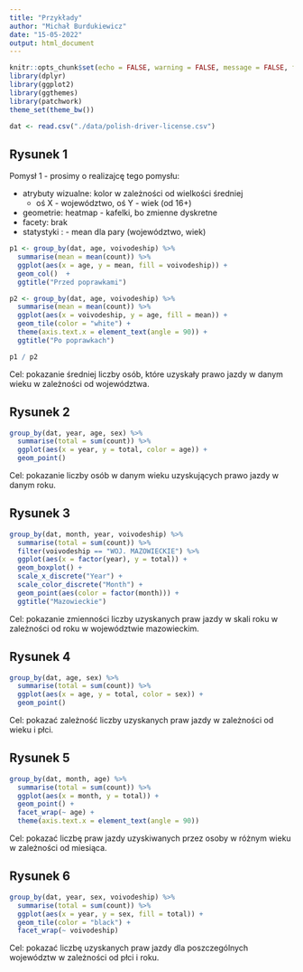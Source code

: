 ```yaml
---
title: "Przykłady"
author: "Michał Burdukiewicz"
date: "15-05-2022"
output: html_document
---
```


```r
knitr::opts_chunk$set(echo = FALSE, warning = FALSE, message = FALSE, fig.height = 10)
library(dplyr)
library(ggplot2)
library(ggthemes)
library(patchwork)
theme_set(theme_bw())
```

```r
dat <- read.csv("./data/polish-driver-license.csv")
```



## Rysunek 1

Pomysł 1 - prosimy o realizajcę tego pomysłu:

  - atrybuty wizualne: kolor w zależności od wielkości średniej
    - oś X - województwo, oś Y - wiek (od 16+)
  - geometrie: heatmap - kafelki, bo zmienne dyskretne
  - facety: brak
  - statystyki :  - mean dla pary (województwo, wiek)

```r
p1 <- group_by(dat, age, voivodeship) %>% 
  summarise(mean = mean(count)) %>% 
  ggplot(aes(x = age, y = mean, fill = voivodeship)) +
  geom_col()  +
  ggtitle("Przed poprawkami")

p2 <- group_by(dat, age, voivodeship) %>% 
  summarise(mean = mean(count)) %>% 
  ggplot(aes(x = voivodeship, y = age, fill = mean)) +
  geom_tile(color = "white") +
  theme(axis.text.x = element_text(angle = 90)) + 
  ggtitle("Po poprawkach")

p1 / p2
```

Cel: pokazanie średniej liczby osób, które uzyskały prawo jazdy w danym wieku w zależności od województwa.



## Rysunek 2

```r

group_by(dat, year, age, sex) %>% 
  summarise(total = sum(count)) %>% 
  ggplot(aes(x = year, y = total, color = age)) +
  geom_point()
```

Cel: pokazanie liczby osób w danym wieku uzyskujących prawo jazdy w danym roku.


## Rysunek 3

```r
group_by(dat, month, year, voivodeship) %>% 
  summarise(total = sum(count)) %>% 
  filter(voivodeship == "WOJ. MAZOWIECKIE") %>% 
  ggplot(aes(x = factor(year), y = total)) +
  geom_boxplot() +
  scale_x_discrete("Year") +
  scale_color_discrete("Month") +
  geom_point(aes(color = factor(month))) +
  ggtitle("Mazowieckie")
```

Cel: pokazanie zmienności liczby uzyskanych praw jazdy w skali roku w zależności od roku w województwie mazowieckim.



## Rysunek 4

```r
group_by(dat, age, sex) %>% 
  summarise(total = sum(count)) %>% 
  ggplot(aes(x = age, y = total, color = sex)) +
  geom_point()

```

Cel: pokazać zależność liczby uzyskanych praw jazdy w zależności od wieku i płci.


## Rysunek 5

```r
group_by(dat, month, age) %>% 
  summarise(total = sum(count)) %>% 
  ggplot(aes(x = month, y = total)) +
  geom_point() + 
  facet_wrap(~ age) +
  theme(axis.text.x = element_text(angle = 90))
```

Cel: pokazać liczbę praw jazdy uzyskiwanych przez osoby w różnym wieku w zależności od miesiąca.

## Rysunek 6

```r
group_by(dat, year, sex, voivodeship) %>% 
  summarise(total = sum(count)) %>% 
  ggplot(aes(x = year, y = sex, fill = total)) +
  geom_tile(color = "black") +
  facet_wrap(~ voivodeship) 
```

Cel: pokazać liczbę uzyskanych praw jazdy dla poszczególnych województw w zależności od płci i roku.